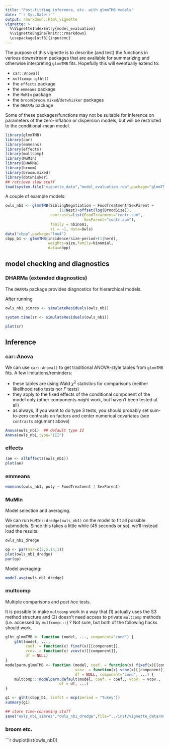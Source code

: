 ```yaml
---
title: "Post-fitting inference, etc. with glmmTMB models"
date: "`r Sys.Date()`"
output: rmarkdown::html_vignette
vignette: >
  %\VignetteIndexEntry{model_evaluation}
  %\VignetteEngine{knitr::rmarkdown}
  \usepackage[utf8]{inputenc}
---
```


The purpose of this vignette is to describe (and test) the
functions in various downstream packages that are available for summarizing
and otherwise interpreting `glmmTMB` fits. Hopefully this will
eventually extend to:

- `car::Anova()`
- `multcomp::glht()`
- the `effects` package
- the `emmeans` package
- the `MuMIn` package
- the `broom`/`broom.mixed`/`dotwhisker` packages
- the `DHARMa` package

Some of these packages/functions may
not be suitable for inference on parameters of
the zero-inflation or dispersion
models, but will be restricted to the conditional-mean model.

```r
library(glmmTMB)
library(car)
library(emmeans)
library(effects)
library(multcomp)
library(MuMIn)
library(DHARMa)
library(broom)
library(broom.mixed)
library(dotwhisker)
## retrieve slow stuff
load(system.file("vignette_data","model_evaluation.rda",package="glmmTMB"))
```

A couple of example models:

```r
owls_nb1 <- glmmTMB(SiblingNegotiation ~ FoodTreatment*SexParent +
                        (1|Nest)+offset(log(BroodSize)),
                    contrasts=list(FoodTreatment="contr.sum",
                                   SexParent="contr.sum"),
                    family = nbinom1,
                    zi = ~1, data=Owls)
data("cbpp",package="lme4")
cbpp_b1 <- glmmTMB(incidence/size~period+(1|herd),
                   weights=size,family=binomial,
                   data=cbpp)
```

## model checking and diagnostics

### DHARMa (extended diagnostics)

The `DHARMa` package provides diagnostics for hierarchical models.

After running
```r
owls_nb1_simres <- simulateResiduals(owls_nb1)
```
```r
system.time(sr <- simulateResiduals(owls_nb1))
```

```r
plot(sr)
```

## Inference

### car::Anova

We can use `car::Anova()` to get traditional ANOVA-style tables from `glmmTMB` fits. A few limitations/reminders:

- these tables are using Wald $\chi^2$ statistics for comparisons (neither likelihood ratio tests nor $F$ tests)
- they apply to the fixed effects of the conditional component of the model only (other components *might* work, but haven't been tested at all)
- as always, if you want to do type 3 tests, you should probably set sum-to-zero contrasts on factors and center numerical covariates (see `contrasts` argument above)

```r
Anova(owls_nb1)  ## default type II
Anova(owls_nb1,type="III")
```

### effects

```r
(ae <- allEffects(owls_nb1))
plot(ae)
```

### emmeans

```r
emmeans(owls_nb1, poly ~ FoodTreatment | SexParent)
```

### MuMIn

Model selection and averaging.

We can run `MuMIn::dredge(owls_nb1)` on the model to fit all possible submodels.
Since this takes a little while (45 seconds or so), we'll instead load the results:

```r
owls_nb1_dredge
```

```r
op <- par(mar=c(2,5,14,3))
plot(owls_nb1_dredge)
par(op)
```

Model averaging:

```r
model.avg(owls_nb1_dredge)
```

### multcomp

Multiple comparisons and *post hoc* tests.

It is possible to make `multcomp` work in a way that (1) actually
uses the S3 method structure and (2) doesn't need access to
private `multcomp` methods (i.e. accessed by `multcomp:::`) ? Not sure,
but both of the following hacks should work.

```r
glht_glmmTMB <- function (model, ..., component="cond") {
    glht(model, ...,
         coef. = function(x) fixef(x)[[component]],
         vcov. = function(x) vcov(x)[[component]],
         df = NULL)
}
modelparm.glmmTMB <- function (model, coef. = function(x) fixef(x)[[component]],
                               vcov. = function(x) vcov(x)[[component]],
                               df = NULL, component="cond", ...) {
    multcomp:::modelparm.default(model, coef. = coef., vcov. = vcov.,
                        df = df, ...)
}
```

```r
g1 <- glht(cbpp_b1, linfct = mcp(period = "Tukey"))
summary(g1)
```

```r
## store time-consuming stuff
save("owls_nb1_simres","owls_nb1_dredge",file="../inst/vignette_data/model_evaluation.rda")
```

### broom etc.

```r
dwplot(list(owls_nb1))
